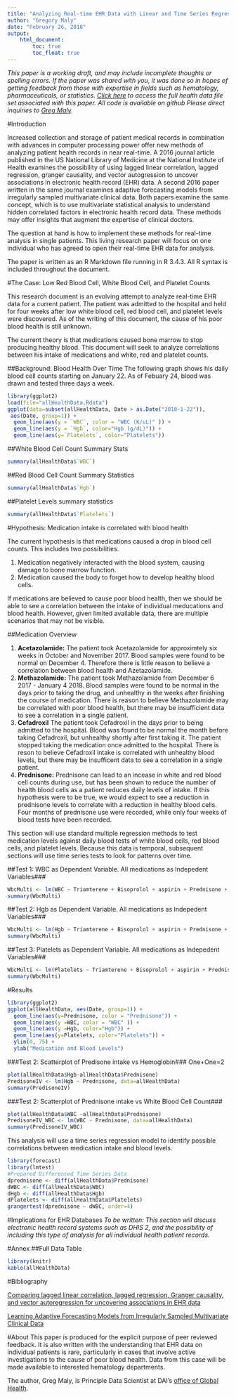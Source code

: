 ```yaml
---
title: "Analyzing Real-time EHR Data with Linear and Time Series Regression"
author: "Gregory Maly"
date: "February 26, 2018"
output: 
    html_document:
        toc: true
        toc_float: true
---
```


*This paper is a working draft, and may include incomplete thoughts or spelling errors. If the paper was shared with you, it was done so in hopes of getting feedback from those with expertise in fields such as hematology, pharmaceuticals, or statistics. [Click here](https://docs.google.com/spreadsheets/d/1eMz98RVYkRLEgwIygZfmTSckwZequpTkD2qos1c87zs/edit?usp=sharing) to access the full health data file set associated with this paper. All code is available on github Please direct inquiries to [Greg Maly](mailto:gamaly@gmail.com).*

#Introduction

Increased collection and storage of patient medical records in combination with advances in computer processing power offer new methods of analyzing patient health records in near real-time. A 2016 journal article published in the US National Library of Medicine at the National Institute of Health examines the possibility of using lagged linear correlation, lagged regression, granger causality, and vector autogression to uncover associations in electronic health record (EHR) data. A second 2016 paper written in the same journal examines adaptive forecasting models from irregularly sampled multivariate clinical data. Both papers examine the same concept, which is to use multivariate statistical analysis to understand hidden correlated factors in electronic health record data. These methods may offer insights that augment the expertise of clinical doctors. 

The question at hand is how to implement these methods for real-time analysis in single patients. This living research paper will focus on one individual who has agreed to open their real-time EHR data for analysis. 

The paper is written as an R Markdown file running in R 3.4.3. All R syntax is included throughout the document.

#The Case: Low Red Blood Cell, White Blood Cell, and Platelet Counts

This research document is an evolving attempt to analyze real-time EHR data for a current patient. The patient was admitted to the hospital and held for four weeks after low white blood cell, red blood cell, and platelet levels were discovered. As of the writing of this document, the cause of his poor blood health is still unknown. 

The current theory is that medications caused bone marrow to stop producing healthy blood. This document will seek to analyze correlations between his intake of medications and white, red and platelet counts.

##Background: Blood Health Over Time
The following graph shows his daily blood cell counts starting on January 22. As of Febuary 24, blood was drawn and tested three days a week.

```r
library(ggplot2)
load(file="allHealthData.Rdata")
ggplot(data=subset(allHealthData, Date > as.Date("2018-1-22")),
 aes(Date, group=1)) + 
  geom_line(aes(y = `WBC`, color = "WBC (K/uL)" )) +
  geom_line(aes(y = `Hgb`, color="Hgb (g/dL)")) +
  geom_line(aes(y=`Platelets`, color="Platelets"))
```

##White Blood Cell Count Summary Stats

```r
summary(allHealthData$`WBC`)
```

##Red Blood Cell Count Summary Statistics
```r
summary(allHealthData$`Hgb`)
```
##Platelet Levels summary statistics
```r
summary(allHealthData$`Platelets`)
```

#Hypothesis: Medication intake is correlated with blood health

The current hypothesis is that medications caused a drop in blood cell counts. This includes two possibilities.

1. Medication negatively interacted with the blood system, causing damage to bone marrow function.
2. Medication caused the body to forget how to develop healthy blood cells.

If medications are believed to cause poor blood health, then we should be able to see a correlation between the intake of individual meducations and blood health. However, given limited available data, there are multiple scenarios that may not be visible.

##Medication Overview

1. **Acetazolamide:** The patient took Acetazolamide for approximtely six weeks in October and November 2017. Blood samples were found to be normal on December 4. Therefore there is little reason to believe a correlation between blood health and Azetazolamide.
2. **Methazolamide:** The patient took Methazolamide from December 6 2017 - January 4 2018. Blood samples were found to be normal in the days prior to taking the drug, and unhealthy in the weeks after finishing the course of medication. There is reason to believe Methazolamide may be correlated with poor blood health, but there may be insufficient data to see a correlation in a single patient. 
3. **Cefadroxil** The patient took Cefadroxil in the days prior to being admitted to the hospital. Blood was found to be normal the month before taking Cefadroxil, but unhealthy shortly after first taking it. The patient stopped taking the medication once admitted to the hospital. There is reson to believe Cefadroxil intake is correlated with unhealthy blood levels, but there may be insufficent data to see a correlation in a single patient.
4. **Prednisone:** Prednisone can lead to an incease in white and red blood cell counts during use, but has been shown to reduce the number of health blood cells as a patient reduces daily levels of intake. If this hypothesis were to be true, we would expect to see a reduction in prednisone levels to correlate with a reduction in healthy blood cells. Four months of prednisone use were recorded, while only four weeks of blood tests have been recorded.

This section will use standard multiple regression methods to test medication levels against daily blood tests of white blood cells, red blood cells, and platelet levels. Because this data is temporal, subsequent sections will use time series tests to look for patterns over time.

##Test 1: WBC as Dependent Variable. All medications as Indepedent Variables###
```r
WbcMulti <- lm(WBC ~ Triamterene + Bisoprolol + aspirin + Prednisone + Fosamax + `Vitamin D-3` + Acetazolamide + Methazolamide + Cefadroxil + Sulfamethoxazole, data = allHealthData)
summary(WbcMulti)

```
##Test 2: Hgb as Dependent Variable. All medications as Indepedent Variables###
```r
WbcMulti <- lm(Hgb ~ Triamterene + Bisoprolol + aspirin + Prednisone + Fosamax + `Vitamin D-3` + Acetazolamide + Methazolamide + Cefadroxil + Sulfamethoxazole, data = allHealthData)
summary(WbcMulti)

```

##Test 3: Platelets as Dependent Variable. All medications as Indepedent Variables###
```r
WbcMulti <- lm(Platelets ~ Triamterene + Bisoprolol + aspirin + Prednisone + Fosamax + `Vitamin D-3` + Acetazolamide + Methazolamide + Cefadroxil + Sulfamethoxazole, data = allHealthData)
summary(WbcMulti)
```

#Results

```r
library(ggplot2)
ggplot(allHealthData, aes(Date, group=1)) + 
  geom_line(aes(y=Prednisone, color = "Prednisone")) +
  geom_line(aes(y =WBC, color = "WBC" )) +
  geom_line(aes(y =Hgb, color="Hgb")) +
  geom_line(aes(y=Platelets, color="Platelets")) +
  ylim(0, 75) + 
  ylab("Medication and Blood Levels")
```
 
###Test 2: Scatterplot of Predisone intake vs Hemoglobin###
One+One=2

```r
plot(allHealthData$Hgb~allHealthData$Prednisone)
PredisoneIV <- lm(Hgb ~ Prednisone, data=allHealthData)
summary(PredisoneIV)
```

###Test 2: Scatterplot of Prednisone intake vs White Blood Cell Count###

```r
plot(allHealthData$WBC ~allHealthData$Prednisone)
PredisoneIV_WBC <- lm(WBC ~ Prednisone, data=allHealthData)
summary(PredisoneIV_WBC)
```
This analysis will use a time series regression model to identify possible correlations between medication intake and blood levels.

```r
library(forecast)
library(lmtest)
#Prepared Differenced Time Series Data
dprednisone <- diff(allHealthData$Prednisone)
dWBC <- diff(allHealthData$WBC)
dHgb <- diff(allHealthData$Hgb)
dPlatelets <- diff(allHealthData$Platelets)
grangertest(dprednisone ~ dWBC, order=4)
```

#Implications for EHR Databases
*To be written: This section will discuss electronic health record systems such as DHIS 2, and the possibility of including this type of analysis for all individual health patient records.*



#Annex
##Full Data Table
```r
library(knitr)
kable(allHealthData)
```

#Bibliography

[Comparing lagged linear correlation, lagged regression, Granger causality, and vector autoregression for uncovering associations in EHR data](https://www.ncbi.nlm.nih.gov/pmc/articles/PMC5333294/)

[Learning Adaptive Forecasting Models from Irregularly Sampled Multivariate Clinical Data](https://www.ncbi.nlm.nih.gov/pmc/articles/PMC4980099/)

#About
This paper is produced for the explicit purpose of peer reviewed feedback. It is also written with the understanding that EHR data on individual patients is rare, particularly in cases that involve active investigations to the cause of poor blood health. Data from this case will be made available to interested hematology departments.
 
The author, Greg Maly, is Principle Data Scientist at DAI's [office of Global Health](https://www.dai.com/our-work/solutions/health).
